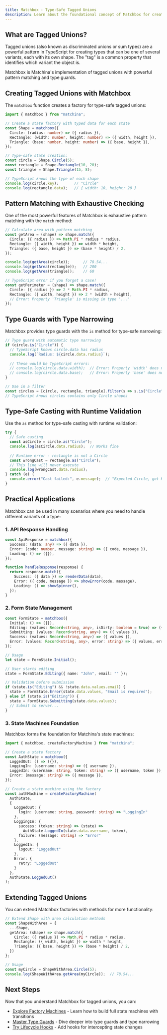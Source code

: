 ```yaml
---
title: Matchbox - Type-Safe Tagged Unions
description: Learn about the foundational concept of Matchbox for creating type-safe tagged unions in TypeScript
---
```



## What are Tagged Unions?

Tagged unions (also known as discriminated unions or sum types) are a powerful pattern in TypeScript for creating types that can be one of several variants, each with its own shape. The "tag" is a common property that identifies which variant the object is.

Matchbox is Matchina's implementation of tagged unions with powerful pattern matching and type guards.

## Creating Tagged Unions with Matchbox

The `matchbox` function creates a factory for type-safe tagged unions:

```ts
import { matchbox } from "matchina";

// Create a state factory with typed data for each state
const Shape = matchbox({
  Circle: (radius: number) => ({ radius }),
  Rectangle: (width: number, height: number) => ({ width, height }),
  Triangle: (base: number, height: number) => ({ base, height }),
});

// Type-safe state creation:
const circle = Shape.Circle(5);
const rectangle = Shape.Rectangle(10, 20);
const triangle = Shape.Triangle(15, 8);

// TypeScript knows the type of each shape
console.log(circle.key);       // "Circle"
console.log(rectangle.data);   // { width: 10, height: 20 }
```

## Pattern Matching with Exhaustive Checking

One of the most powerful features of Matchbox is exhaustive pattern matching with the `match` method:

```ts
// Calculate area with pattern matching
const getArea = (shape) => shape.match({
  Circle: ({ radius }) => Math.PI * radius * radius,
  Rectangle: ({ width, height }) => width * height,
  Triangle: ({ base, height }) => (base * height) / 2,
});

console.log(getArea(circle));      // 78.54...
console.log(getArea(rectangle));   // 200
console.log(getArea(triangle));    // 60

// TypeScript error if you forget a case!
const getPerimeter = (shape) => shape.match({
  Circle: ({ radius }) => 2 * Math.PI * radius,
  Rectangle: ({ width, height }) => 2 * (width + height),
  // Error: Property 'Triangle' is missing in type '...'
});
```

## Type Guards with Type Narrowing

Matchbox provides type guards with the `is` method for type-safe narrowing:

```ts
// Type guard with automatic type narrowing
if (circle.is("Circle")) {
  // TypeScript knows circle.data has radius
  console.log(`Radius: ${circle.data.radius}`);
  
  // These would be TypeScript errors:
  // console.log(circle.data.width);  // Error: Property 'width' does not exist...
  // console.log(circle.data.base);   // Error: Property 'base' does not exist...
}

// Use in a filter
const circles = [circle, rectangle, triangle].filter(s => s.is("Circle"));
// TypeScript knows circles contains only Circle shapes
```

## Type-Safe Casting with Runtime Validation

Use the `as` method for type-safe casting with runtime validation:

```ts
try {
  // Safe casting
  const asCircle = circle.as("Circle");
  console.log(asCircle.data.radius);  // Works fine
  
  // Runtime error - rectangle is not a Circle
  const wrongCast = rectangle.as("Circle");
  // This line will never execute
  console.log(wrongCast.data.radius);
} catch (e) {
  console.error("Cast failed:", e.message);  // "Expected Circle, got Rectangle"
}
```

## Practical Applications

Matchbox can be used in many scenarios where you need to handle different variants of a type:

### 1. API Response Handling

```ts
const ApiResponse = matchbox({
  Success: (data: any) => ({ data }),
  Error: (code: number, message: string) => ({ code, message }),
  Loading: () => ({}),
});

function handleResponse(response) {
  return response.match({
    Success: ({ data }) => renderData(data),
    Error: ({ code, message }) => showError(code, message),
    Loading: () => showSpinner(),
  });
}
```

### 2. Form State Management

```ts
const FormState = matchbox({
  Initial: () => ({}),
  Editing: (values: Record<string, any>, isDirty: boolean = true) => ({ values, isDirty }),
  Submitting: (values: Record<string, any>) => ({ values }),
  Success: (values: Record<string, any>) => ({ values }),
  Error: (values: Record<string, any>, error: string) => ({ values, error }),
});

// Usage
let state = FormState.Initial();

// User starts editing
state = FormState.Editing({ name: "John", email: "" });

// Validation before submission
if (state.is("Editing") && !state.data.values.email) {
  state = FormState.Error(state.data.values, "Email is required");
} else if (state.is("Editing")) {
  state = FormState.Submitting(state.data.values);
  // Submit to server...
}
```

### 3. State Machines Foundation

Matchbox forms the foundation for Matchina's state machines:

```ts
import { matchbox, createFactoryMachine } from "matchina";

// Create a state factory
const AuthState = matchbox({
  LoggedOut: () => ({}),
  LoggingIn: (username: string) => ({ username }),
  LoggedIn: (username: string, token: string) => ({ username, token }),
  Error: (message: string) => ({ message }),
});

// Create a state machine using the factory
const authMachine = createFactoryMachine(
  AuthState,
  {
    LoggedOut: {
      login: (username: string, password: string) => "LoggingIn"
    },
    LoggingIn: {
      success: (token: string) => (state) => 
        AuthState.LoggedIn(state.data.username, token),
      failure: (message: string) => "Error"
    },
    LoggedIn: {
      logout: "LoggedOut"
    },
    Error: {
      retry: "LoggedOut"
    }
  },
  AuthState.LoggedOut()
);
```

## Extending Tagged Unions

You can extend Matchbox factories with methods for more functionality:

```ts
// Extend Shape with area calculation methods
const ShapeWithArea = {
  ...Shape,
  getArea: (shape) => shape.match({
    Circle: ({ radius }) => Math.PI * radius * radius,
    Rectangle: ({ width, height }) => width * height,
    Triangle: ({ base, height }) => (base * height) / 2,
  })
};

// Usage
const myCircle = ShapeWithArea.Circle(5);
console.log(ShapeWithArea.getArea(myCircle));  // 78.54...
```

## Next Steps

Now that you understand Matchbox for tagged unions, you can:

- [Explore Factory Machines](./machines/) - Learn how to build full state machines with transitions
- [Master Type Guards](./typeguards/) - Dive deeper into type guards and type narrowing
- [Try Lifecycle Hooks](./lifecycle/) - Add hooks for intercepting state changes
